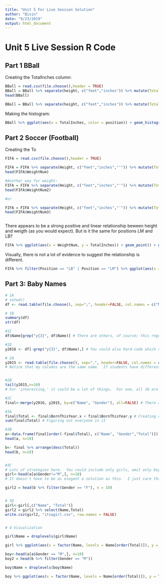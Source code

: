 ```yaml
---
title: "Unit 5 For Live Session Solution"
author: "Bivin"
date: "9/23/2019"
output: html_document
---
```



# Unit 5 Live Session R Code

## Part 1 BBall

Creating the TotalInches column:
```r
BBall = read.csv(file.choose(),header = TRUE)
BBall = BBall %>% separate(height, c("feet","inches")) %>% mutate(TotalInches = 12*as.numeric(feet) + as.numeric(inches))
head(BBall)

BBall = BBall %>% separate(height, c("feet","inches")) %>% mutate(TotalInches = 12*as.numeric(feet) + as.numeric(inches))
```

Making the histogram:
```r
BBall %>% ggplot(aes(x = TotalInches, color = position)) + geom_histogram() + facet_wrap(~position)
```

## Part 2 Soccer (Football)

Creating the To
```r
FIFA = read.csv(file.choose(),header = TRUE)

FIFA = FIFA %>% separate(Height, c("feet","inches","'")) %>% mutate(TotalInches = 12*as.numeric(feet) + as.numeric(inches)) %>% mutate(WeightNum = as.numeric(str_sub(FIFA$Weight,1,3)))
head(FIFA$WeightNum)

#Another way for weight:
FIFA = FIFA %>% separate(Height, c("feet","inches","'")) %>% mutate(TotalInches = 12*as.numeric(feet) + as.numeric(inches)) %>% mutate(WeightNum2 = as.numeric(str_replace(FIFA$Weight, "lbs", "")))
head(FIFA$WeightNum2)

#or 

FIFA = FIFA %>% separate(Height, c("feet","inches","'")) %>% mutate(TotalInches = 12*as.numeric(feet) + as.numeric(inches)) %>% mutate(WeightNum3 = as.numeric(str_replace(FIFA$Weight, "...$", "")))
head(FIFA$WeightNum3)



```

There appears to be a strong positive and linear relationship beween height and weigth (as you would expect).  But is it the same for positions LM and LB?
```r
FIFA %>% ggplot(aes(x = WeightNum, y = TotalInches)) + geom_point() + ggtitle("Height v. Weight")
```

Visually, there is not a lot of evidence to suggest the  relationship is different. 
```r
FIFA %>% filter(Position == "LB" | Position == "LM") %>% ggplot(aes(x = WeightNum, y = TotalInches, color = Position)) + geom_point() + geom_smooth(method = "lm") + ggtitle("Height v. Weight (LM vs. LB)") +facet_wrap(~Position) + xlab("Weight (lbs)") + ylab("Height (inches)")

```

## Part 3: Baby Names

```r
# 1A
# setwd()
df <- read.table(file.choose(), sep=";", header=FALSE, col.names = c("Name", "Gender", "BornThisYear"))

# 1B
summary(df)
str(df)

#1C
df$Name[grep("y{3}", df$Name)] # There are others, of course; this regular expression does not even say it's at the end of the word

#1D 
y2016 <- df[-grep("y{3}", df$Name),] # You could also hard-code which row it is, but I recommend this.

# 2A
y2015 <- read.table(file.choose(), sep=",", header=FALSE, col.names = c("Name", "Gender", "BornThisYear"))
# Notice that my columns are the same name.  If students have different names, the code below changes a little.


#2B
tail(y2015,n=10)
# For 'interesting,' it could be a lot of things.  For one, all 10 are male.  All 10 start with the letter Z.  All are unpopular names. All are male!  

#2C
final<-merge(y2016, y2015, by=c("Name", "Gender"), all=FALSE) # There are other combinations of this.  Inner Join

#3A
final$Total <- final$BornThisYear.x + final$BornThisYear.y # Creating column
sum(final$Total) # Figuring out everyone in it

#3B
a<-data.frame(final[order(-final$Total), c("Name", "Gender","Total")]) # You could also do tail here if you did ascending order.
head(a, n=10)

b<- final %>% arrange(desc(Total))
head(b, n=10)


#3C
# Lots of strategies here.  You could include only girls, omit only boys, use group bys, etc.  Use your judgment as grader.
girl<-head(a[a$Gender!="M",], n=10)
# It doesn't have to be as elegant a solution as this.  I just care that they get around here.

girl2 = head(b %>% filter(Gender == "F"), n = 10)


# 3D
girl<-girl[,c("Name", "Total")]
girl2 = girl2 %>% select(Name,Total)
write.csv(girl2, "itsagirl.csv", row.names = FALSE)


# 4 Visualization

girl$Name = droplevels(girl$Name)

girl %>% ggplot(aes(x = factor(Name, levels = Name[order(Total)]), y = Total, color = Name)) + geom_col() + ggtitle("Top 10 Girl Names!") 

boy<-head(a[a$Gender == "M",], n=10)
boy2 = head(b %>% filter(Gender == "M"))

boy$Name = droplevels(boy$Name)

boy %>% ggplot(aes(x = factor(Name, levels = Name[order(Total)]), y = Total, color = Name)) + geom_col() + ggtitle("Top 10 Boy Names!") 

```
